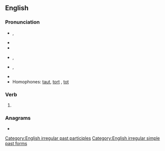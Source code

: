 ==English==

===Pronunciation===
* {{a|UK}} {{enPR|tôt}}, {{IPA|en|/tɔːt/}}
* {{audio|en|en-uk-taught.ogg|Audio (UK)}}
* {{rhymes|en|ɔːt|s=1}}
* {{a|US}} {{enPR|tôt}}, {{IPA|en|/tɔt/}}
* {{a|cot-caught}} {{enPR|tät}}, {{IPA|en|/tɑt/}}
* {{audio|en|en-us-taught.ogg|Audio (US)}}
* Homophones: [[taut]], [[tort]] {{qualifier|non-rhotic accents}}, [[tot]] {{qualifier|with cot-caught merger}}

===Verb===
{{head|en|verb form}}

# {{en-past of|teach}}

===Anagrams===
* {{anagrams|en|a=aghttu|guttah|taghut}}

[[Category:English irregular past participles]]
[[Category:English irregular simple past forms]]